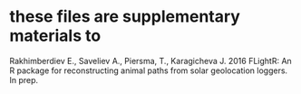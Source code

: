 # these files are supplementary materials to 
Rakhimberdiev E., Saveliev A., Piersma, T., Karagicheva J. 2016 FLightR: An R package for reconstructing animal paths from solar geolocation loggers. In prep.

